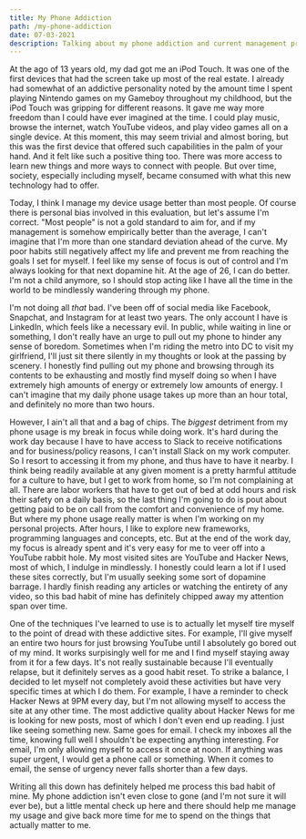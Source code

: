 ```yaml
---
title: My Phone Addiction
path: /my-phone-addiction
date: 07-03-2021
description: Talking about my phone addiction and current management practices
---
```

At the ago of 13 years old, my dad got me an iPod Touch. It was one of the first
devices that had the screen take up most of the real estate. I already had
somewhat of an addictive personality noted by the amount time I spent playing
Nintendo games on my Gameboy throughout my childhood, but the iPod Touch was
gripping for different reasons. It gave me way more freedom than I could have
ever imagined at the time. I could play music, browse the internet, watch
YouTube videos, and play video games all on a single device. At this moment,
this may seem trivial and almost boring, but this was the first device that
offered such capabilities in the palm of your hand. And it felt like such a
positive thing too. There was more access to learn new things and more ways to
connect with people. But over time, society, especially including myself, became
consumed with what this new technology had to offer.

Today, I think I manage my device usage better than most people. Of course there
is personal bias involved in this evaluation, but let's assume I'm correct.
"Most people" is not a gold standard to aim for, and if my management is somehow
empirically better than the average, I can't imagine that I'm more than one
standard deviation ahead of the curve. My poor habits still negatively affect my
life and prevent me from reaching the goals I set for myself. I feel like my
sense of focus is out of control and I'm always looking for that next dopamine
hit. At the age of 26, I can do better. I'm not a child anymore, so I should
stop acting like I have all the time in the world to be mindlessly wandering
through my phone. 

I'm not doing all _that_ bad. I've been off of social media like Facebook,
Snapchat, and Instagram for at least two years. The only account I have is
LinkedIn, which feels like a necessary evil. In public, while waiting in line or
something, I don't really have an urge to pull out my phone to hinder any sense
of boredom. Sometimes when I'm riding the metro into DC to visit my girlfriend,
I'll just sit there silently in my thoughts or look at the passing by scenery. I
honestly find pulling out my phone and browsing through its contents to be
exhausting and mostly find myself doing so when I have extremely high amounts of
energy or extremely low amounts of energy. I can't imagine that my daily phone
usage takes up more than an hour total, and definitely no more than two hours.

However, I ain't all that and a bag of chips. The _biggest_ detriment from my
phone usage is my break in focus while doing work. It's hard during the work day
because I have to have access to Slack to receive notifications and for
business/policy reasons, I can't install Slack on my work computer. So I resort
to accessing it from my phone, and thus have to have it nearby. I think being
readily available at any given moment is a pretty harmful attitude for a culture
to have, but I get to work from home, so I'm not complaining at all. There are
labor workers that have to get out of bed at odd hours and risk their safety on
a daily basis, so the last thing I'm going to do is pout about getting paid to
be on call from the comfort and convenience of my home. But where my phone usage
really matter is when I'm working on my personal projects. After hours, I like
to explore new frameworks, programming languages and concepts, etc. But at the
end of the work day, my focus is already spent and it's very easy for me to veer
off into a YouTube rabbit hole. My most visited sites are YouTube and Hacker
News, most of which, I indulge in mindlessly. I honestly could learn a lot if I
used these sites correctly, but I'm usually seeking some sort of dopamine
barrage. I hardly finish reading any articles or watching the entirety of any
video, so this bad habit of mine has definitely chipped away my attention span
over time.

One of the techniques I've learned to use is to actually let myself tire myself
to the point of dread with these addictive sites. For example, I'll give myself
an entire two hours for just browsing YouTube until I absolutely go bored out of
my mind. It works surpisingly well for me and I find myself staying away from it
for a few days. It's not really sustainable because I'll eventually relapse, but
it definitely serves as a good habit reset. To strike a balance, I decided to
let myself not completely avoid these activities but have very specific times at
which I do them. For example, I have a reminder to check Hacker News at 9PM
every day, but I'm not allowing myself to access the site at any other time. The
most addictive quality about Hacker News for me is looking for new posts, most
of which I don't even end up reading. I just like seeing something new. Same
goes for email. I check my inboxes all the time, knowing full well I shouldn't
be expecting anything interesting. For email, I'm only allowing myself to access
it once at noon. If anything was super urgent, I would get a phone call or
something. When it comes to email, the sense of urgency never falls shorter than
a few days.

Writing all this down has definitely helped me process this bad habit of mine.
My phone addiction isn't even close to gone (and I'm not sure it will ever be),
but a little mental check up here and there should help me manage my usage and
give back more time for me to spend on the things that actually matter to me.
